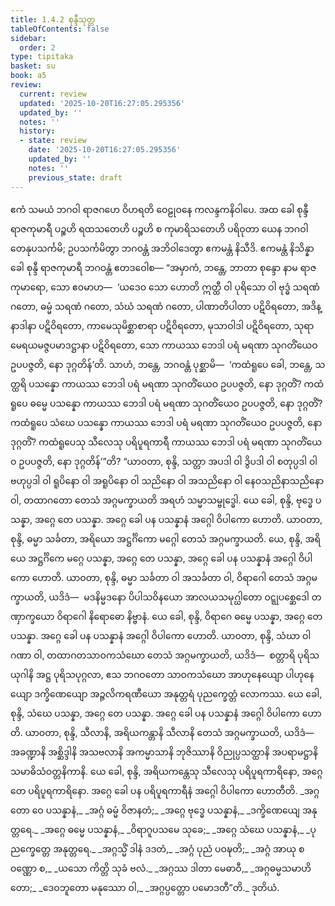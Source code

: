 ```yaml
---
title: 1.4.2 စုန္ဒီသုတ္တ
tableOfContents: false
sidebar:
  order: 2
type: tipitaka
basket: su
book: a5
review:
  current: review
  updated: '2025-10-20T16:27:05.295356'
  updated_by: ''
  notes: ''
  history:
  - state: review
    date: '2025-10-20T16:27:05.295356'
    updated_by: ''
    notes: ''
    previous_state: draft
---
```



<DynamicBreadcrumb />


<ReviewStatus review={frontmatter.review} showDetails={true} />

<HypothesisAnnotation frontmatter={frontmatter} />

<Division number="32" book="a5" e="ch" v="16" p="29">

<Paragraph number="147" book="a5">
ဧကံ သမယံ ဘဂဝါ ရာဇဂဟေ ဝိဟရတိ ဝေဠုဝနေ ကလန္ဒကနိဝါပေ. အထ ခေါ စုန္ဒီ ရာဇကုမာရီ ပဉ္စဟိ ရထသတေဟိ ပဉ္စဟိ စ ကုမာရိသတေဟိ ပရိဝုတာ ယေန ဘဂဝါ တေနုပသင်္ကမိ; ဥပသင်္ကမိတွာ ဘဂဝန္တံ အဘိဝါဒေတွာ ဧကမန္တံ နိသီဒိ. ဧကမန္တံ နိသိန္နာ ခေါ စုန္ဒီ ရာဇကုမာရီ ဘဂဝန္တံ ဧတဒဝေါစ—
</Paragraph>

<Paragraph number="148" book="a5">
“အမှာကံ, ဘန္တေ, ဘာတာ စုန္ဒော နာမ ရာဇကုမာရော, သော ဧဝမာဟ—  ‘ယဒေဝ သော ဟောတိ ဣတ္ထီ ဝါ ပုရိသော ဝါ ဗုဒ္ဓံ သရဏံ ဂတော, ဓမ္မံ သရဏံ ဂတော, သံဃံ သရဏံ ဂတော, ပါဏာတိပါတာ ပဋိဝိရတော, အဒိန္နာဒါနာ ပဋိဝိရတော, ကာမေသုမိစ္ဆာစာရာ ပဋိဝိရတော, မုသာဝါဒါ ပဋိဝိရတော, သုရာမေရယမဇ္ဇပမာဒဋ္ဌာနာ ပဋိဝိရတော, သော ကာယဿ ဘေဒါ ပရံ မရဏာ သုဂတိံယေဝ ဥပပဇ္ဇတိ, နော ဒုဂ္ဂတိန်’တိ. သာဟံ, ဘန္တေ, ဘဂဝန္တံ ပုစ္ဆာမိ—  ‘ကထံရူပေ ခေါ, ဘန္တေ, သတ္ထရိ ပသန္နော ကာယဿ ဘေဒါ ပရံ မရဏာ သုဂတိံယေဝ ဥပပဇ္ဇတိ, နော ဒုဂ္ဂတိံ? ကထံရူပေ ဓမ္မေ ပသန္နော ကာယဿ ဘေဒါ ပရံ မရဏာ သုဂတိံယေဝ ဥပပဇ္ဇတိ, နော ဒုဂ္ဂတိံ? ကထံရူပေ သံဃေ ပသန္နော ကာယဿ ဘေဒါ ပရံ မရဏာ သုဂတိံယေဝ ဥပပဇ္ဇတိ, နော ဒုဂ္ဂတိံ? ကထံရူပေသု သီလေသု ပရိပူရကာရီ ကာယဿ ဘေဒါ ပရံ မရဏာ သုဂတိံယေဝ ဥပပဇ္ဇတိ, နော ဒုဂ္ဂတိန်’”တိ?
</Paragraph>

<Paragraph number="149" book="a5">
“ယာဝတာ, စုန္ဒိ, သတ္တာ အပဒါ ဝါ ဒွိပဒါ ဝါ စတုပ္ပဒါ ဝါ ဗဟုပ္ပဒါ ဝါ ရူပိနော ဝါ အရူပိနော ဝါ သညိနော ဝါ အသညိနော ဝါ နေဝသညိနာသညိနော ဝါ, တထာဂတော တေသံ အဂ္ဂမက္ခာယတိ အရဟံ သမ္မာသမ္ဗုဒ္ဓေါ. ယေ ခေါ, စုန္ဒိ, ဗုဒ္ဓေ ပသန္နာ, အဂ္ဂေ တေ ပသန္နာ. အဂ္ဂေ ခေါ ပန ပသန္နာနံ အဂ္ဂေါ ဝိပါကော ဟောတိ.
</Paragraph>

<Paragraph number="150" book="a5">
ယာဝတာ, စုန္ဒိ, ဓမ္မာ သင်္ခတာ, အရိယော အဋ္ဌင်္ဂိကော မဂ္ဂေါ တေသံ အဂ္ဂမက္ခာယတိ. ယေ, စုန္ဒိ, အရိယေ အဋ္ဌင်္ဂိကေ မဂ္ဂေ ပသန္နာ, အဂ္ဂေ တေ ပသန္နာ, အဂ္ဂေ ခေါ ပန ပသန္နာနံ အဂ္ဂေါ ဝိပါကော ဟောတိ.
</Paragraph>

<Paragraph number="151" book="a5">
ယာဝတာ, စုန္ဒိ, ဓမ္မာ သင်္ခတာ ဝါ အသင်္ခတာ ဝါ, ဝိရာဂေါ တေသံ အဂ္ဂမက္ခာယတိ, ယဒိဒံ—  မဒနိမ္မဒနော ပိပါသဝိနယော အာလယသမုဂ္ဃါတော ဝဋ္ဋုပစ္ဆေဒေါ တဏှာက္ခယော ဝိရာဂေါ နိရောဓော နိဗ္ဗာနံ. ယေ ခေါ, စုန္ဒိ, ဝိရာဂေ ဓမ္မေ ပသန္နာ, အဂ္ဂေ တေ ပသန္နာ. အဂ္ဂေ ခေါ ပန ပသန္နာနံ အဂ္ဂေါ ဝိပါကော ဟောတိ.
</Paragraph>

<Paragraph number="152" book="a5">
ယာဝတာ, စုန္ဒိ, သံဃာ ဝါ ဂဏာ ဝါ, တထာဂတသာဝကသံဃော တေသံ အဂ္ဂမက္ခာယတိ, ယဒိဒံ—  စတ္တာရိ ပုရိသယုဂါနိ အဋ္ဌ ပုရိသပုဂ္ဂလာ, ဧသ ဘဂဝတော သာဝကသံဃော အာဟုနေယျော ပါဟုနေယျော ဒက္ခိဏေယျော အဉ္ဇလိကရဏီယော အနုတ္တရံ ပုညက္ခေတ္တံ လောကဿ. ယေ ခေါ, စုန္ဒိ, သံဃေ ပသန္နာ, အဂ္ဂေ တေ ပသန္နာ. အဂ္ဂေ ခေါ ပန ပသန္နာနံ အဂ္ဂေါ ဝိပါကော ဟောတိ.
</Paragraph>

<Paragraph number="153" book="a5">
ယာဝတာ, စုန္ဒိ, သီလာနိ, အရိယကန္တာနိ သီလာနိ တေသံ အဂ္ဂမက္ခာယတိ, ယဒိဒံ—  အခဏ္ဍာနိ အစ္ဆိဒ္ဒါနိ အသဗလာနိ အကမ္မာသာနိ ဘုဇိဿာနိ ဝိညုပ္ပသတ္ထာနိ အပရာမဋ္ဌာနိ သမာဓိသံဝတ္တနိကာနိ. ယေ ခေါ, စုန္ဒိ, အရိယကန္တေသု သီလေသု ပရိပူရကာရိနော, အဂ္ဂေ တေ ပရိပူရကာရိနော. အဂ္ဂေ ခေါ ပန ပရိပူရကာရီနံ အဂ္ဂေါ ဝိပါကော ဟောတီတိ.
</Paragraph>

<Paragraph number="154" type="verses" book="a5">
_အဂ္ဂတော ဝေ ပသန္နာနံ,_  
_အဂ္ဂံ ဓမ္မံ ဝိဇာနတံ;_  
_အဂ္ဂေ ဗုဒ္ဓေ ပသန္နာနံ,_  
_ဒက္ခိဏေယျေ အနုတ္တရေ._  

</Paragraph>

<Paragraph number="155" type="verses" book="a5">
_အဂ္ဂေ ဓမ္မေ ပသန္နာနံ,_  
_ဝိရာဂူပသမေ သုခေ;_  
_အဂ္ဂေ သံဃေ ပသန္နာနံ,_  
_ပုညက္ခေတ္တေ အနုတ္တရေ._  

</Paragraph>

<Paragraph number="156" type="verses" book="a5">
_အဂ္ဂသ္မိံ ဒါနံ ဒဒတံ,_  
_အဂ္ဂံ ပုညံ ပဝဍ္ဎတိ;_  
_အဂ္ဂံ အာယု စ ဝဏ္ဏော စ,_  
_ယသော ကိတ္တိ သုခံ ဗလံ._  

</Paragraph>

<Paragraph number="157" type="verses" book="a5">
_အဂ္ဂဿ ဒါတာ မေဓာဝီ,_  
_အဂ္ဂဓမ္မသမာဟိတော;_  
_ဒေဝဘူတော မနုဿော ဝါ,_  
_အဂ္ဂပ္ပတ္တော ပမောဒတီ”တိ._  


</Paragraph>
</Division>

<Paragraph number="158" type="center" book="a5">
ဒုတိယံ.
</Paragraph>